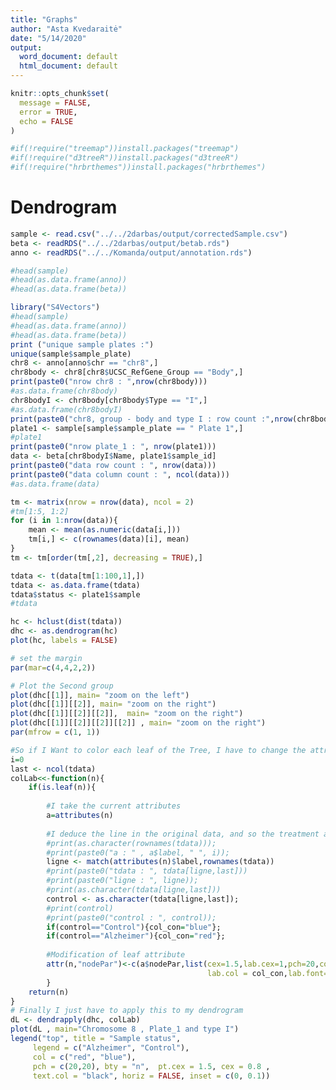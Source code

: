 ```yaml
---
title: "Graphs"
author: "Asta Kvedaraitė"
date: "5/14/2020"
output:
  word_document: default
  html_document: default
---
```

```r
knitr::opts_chunk$set(
  message = FALSE,
  error = TRUE,
  echo = FALSE 
)
```

```r
#if(!require("treemap"))install.packages("treemap")
#if(!require("d3treeR"))install.packages("d3treeR")
#if(!require("hrbrthemes"))install.packages("hrbrthemes")
```
# Dendrogram 
```r
sample <- read.csv("../../2darbas/output/correctedSample.csv")
beta <- readRDS("../../2darbas/output/betab.rds")
anno <- readRDS("../../Komanda/output/annotation.rds")

#head(sample)
#head(as.data.frame(anno))
#head(as.data.frame(beta))

library("S4Vectors")
#head(sample)
#head(as.data.frame(anno))
#head(as.data.frame(beta))
print ("unique sample plates :")
unique(sample$sample_plate)
chr8 <- anno[anno$chr == "chr8",]
chr8body <- chr8[chr8$UCSC_RefGene_Group == "Body",]
print(paste0("nrow chr8 : ",nrow(chr8body)))
#as.data.frame(chr8body)
chr8bodyI <- chr8body[chr8body$Type == "I",]
#as.data.frame(chr8bodyI)
print(paste0("chr8, group - body and type I : row count :",nrow(chr8bodyI)))
plate1 <- sample[sample$sample_plate == " Plate 1",]
#plate1
print(paste0("nrow plate_1 : ", nrow(plate1)))
data <- beta[chr8bodyI$Name, plate1$sample_id]
print(paste0("data row count : ", nrow(data)))
print(paste0("data column count : ", ncol(data)))
#as.data.frame(data)
```

```r

tm <- matrix(nrow = nrow(data), ncol = 2)
#tm[1:5, 1:2]
for (i in 1:nrow(data)){
    mean <- mean(as.numeric(data[i,]))
    tm[i,] <- c(rownames(data)[i], mean)
}
tm <- tm[order(tm[,2], decreasing = TRUE),]

tdata <- t(data[tm[1:100,1],])
tdata <- as.data.frame(tdata)
tdata$status <- plate1$sample
#tdata

hc <- hclust(dist(tdata))
dhc <- as.dendrogram(hc)
plot(hc, labels = FALSE)

# set the margin
par(mar=c(4,4,2,2))

# Plot the Second group
plot(dhc[[1]], main= "zoom on the left")
plot(dhc[[1]][[2]], main= "zoom on the right")
plot(dhc[[1]][[2]][[2]],  main= "zoom on the right")
plot(dhc[[1]][[2]][[2]][[2]] , main= "zoom on the right")
par(mfrow = c(1, 1))
```


```r
#So if I Want to color each leaf of the Tree, I have to change the attribute of each leaf. This can be done using the dendrapply function. So I create a function that # # add 3 attributes to the leaf : one for the color (“lab.col”) ,one for the font “lab.font” and one for the size (“lab.cex”).
i=0
last <- ncol(tdata)
colLab<<-function(n){
    if(is.leaf(n)){
        
        #I take the current attributes
        a=attributes(n)
        
        #I deduce the line in the original data, and so the treatment and the specie.
        #print(as.character(rownames(tdata)));
        #print(paste0("a : " , a$label, " ", i));
        ligne <- match(attributes(n)$label,rownames(tdata))
        #print(paste0("tdata : ", tdata[ligne,last]))
        #print(paste0("ligne : ", ligne));
        #print(as.character(tdata[ligne,last]))
        control <- as.character(tdata[ligne,last]);
        #print(control)
        #print(paste0("control : ", control));
        if(control=="Control"){col_con="blue"};
        if(control=="Alzheimer"){col_con="red"};
        
        #Modification of leaf attribute
        attr(n,"nodePar")<-c(a$nodePar,list(cex=1.5,lab.cex=1,pch=20,col=col_con, 
                                            lab.col = col_con,lab.font=1,lab.cex=1))
        }
    return(n)
}
# Finally I just have to apply this to my dendrogram
dL <- dendrapply(dhc, colLab)
plot(dL , main="Chromosome 8 , Plate_1 and type I")
legend("top", title = "Sample status",
     legend = c("Alzheimer", "Control"), 
     col = c("red", "blue"), 
     pch = c(20,20), bty = "n",  pt.cex = 1.5, cex = 0.8 , 
     text.col = "black", horiz = FALSE, inset = c(0, 0.1))
```
